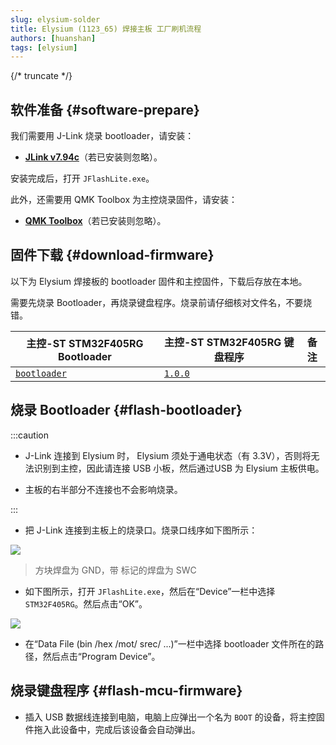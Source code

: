 ```yaml
---
slug: elysium-solder
title: Elysium (1123_65) 焊接主板 工厂刷机流程
authors: [huanshan]
tags: [elysium]
---
```


{/* truncate */}

## 软件准备 {#software-prepare}

我们需要用 J-Link 烧录 bootloader，请安装：

* [**JLink v7.94c**](https://www.123pan.com/s/teb2jv-oMR2A.html)（若已安装则忽略）。

安装完成后，打开 `JFlashLite.exe`。

此外，还需要用 QMK Toolbox 为主控烧录固件，请安装：

* [**QMK Toolbox**](https://www.123pan.com/s/teb2jv-sMR2A.html)（若已安装则忽略）。

## 固件下载 {#download-firmware}

以下为 Elysium 焊接板的 bootloader 固件和主控固件，下载后存放在本地。

需要先烧录 Bootloader，再烧录键盘程序。烧录前请仔细核对文件名，不要烧错。

| <Icon icon="fa-brands fa-bootstrap" /> 主控-ST STM32F405RG Bootloader | <Icon icon="fa-solid fa-microchip" /> 主控-ST STM32F405RG 键盘程序 | 备注 |
|---|---| --- |
| <Icon icon="fa-solid fa-circle-down" /> [`bootloader`](https://cdn.shopify.com/s/files/1/0444/8259/2928/files/tinyuf2-elysium.hex?v=1727789734) | <Icon icon="fa-solid fa-circle-down" /> [`1.0.0`](https://cdn.shopify.com/s/files/1/0444/8259/2928/files/helix_elysium_soldered_1.0.0.uf2?v=1727777029) | <Icon icon="fa-solid fa-minus" /> |

## 烧录 Bootloader {#flash-bootloader}

:::caution

* J-Link 连接到 Elysium 时， Elysium 须处于通电状态（有 3.3V），否则将无法识别到主控，因此请连接 USB 小板，然后通过USB 为 Elysium 主板供电。

* 主板的右半部分不连接也不会影响烧录。

:::

* 把 J-Link 连接到主板上的烧录口。烧录口线序如下图所示：

![](./swd.svg)

> 方块焊盘为 GND，带 <Icon icon="fa-solid fa-copyright" /> 标记的焊盘为 SWC

* 如下图所示，打开 `JFlashLite.exe`，然后在“Device”一栏中选择 `STM32F405RG`。然后点击“OK”。

![](./jfl-stm32f405.png)

* 在“Data File (bin /hex /mot/ srec/ ...)”一栏中选择 bootloader 文件所在的路径，然后点击“Program Device”。

## 烧录键盘程序 {#flash-mcu-firmware}

* 插入 USB 数据线连接到电脑，电脑上应弹出一个名为 `BOOT` 的设备，将主控固件拖入此设备中，完成后该设备会自动弹出。